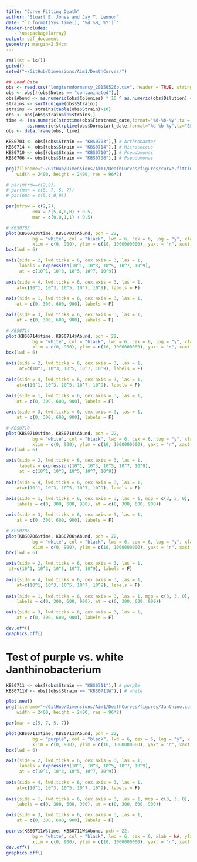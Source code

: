 ```yaml
---
title: "Curve Fitting Death"
author: "Stuart E. Jones and Jay T. Lennon"
date: "`r format(Sys.time(), '%d %B, %Y')`"
header-includes:
   - \usepackage{array}
output: pdf_document
geometry: margin=2.54cm
---
```


```r
rm(list = ls())
getwd()
setwd("~/GitHub/Dimensions/Aim1/DeathCurves/")
```

```r
## Load Data
obs <- read.csv("longtermdormancy_20150526b.csv", header = TRUE, stringsAsFactors = FALSE)
obs <- obs[!(obs$Notes == "contaminated"),]
obs$Abund <- as.numeric(obs$Colonies) * 10 ^ as.numeric(obs$Dilution) + 1
strains <- sort(unique(obs$Strain))
strains <- strains[table(obs$Strain)>10]
obs <- obs[obs$Strain%in%strains,]
time <- (as.numeric(strptime(obs$Firstread_date,format="%d-%b-%y",tz = "EST")) - 
        as.numeric(strptime(obs$Dormstart_date,format="%d-%b-%y",tz="EST")))/(3600*24)
obs <- data.frame(obs, time)
```

```r
KBS0703 <- obs[(obs$Strain == "KBS0703"),] # Arthrobacter
KBS0714 <- obs[(obs$Strain == "KBS0714"),] # Micrococcus
KBS0710 <- obs[(obs$Strain == "KBS0710"),] # Pseudomonas
KBS0706 <- obs[(obs$Strain == "KBS0706"),] # Pseudomonas

png(filename="~/GitHub/Dimensions/Aim1/DeathCurves/figures/curve.fitting.png",
    width = 2400, height = 2400, res = 96*2)

# par(mfrow=c(2,2))
# par(mar = c(5, 7, 5, 7))
# par(oma = c(5,4,0,0))

par(mfrow = c(2,2),
          oma = c(5,4,0,0) + 0.5,
          mar = c(0,0,1,1) + 0.5)

# KBS0703
plot(KBS0703$time, KBS0703$Abund, pch = 22, 
          bg = "white", col = "black", lwd = 6, cex = 6, log = "y", xlab = NA, ylab = NA,
          xlim = c(0, 900), ylim = c(10, 1000000000), yaxt = "n", xaxt = "n")
box(lwd = 6)

axis(side = 2, lwd.ticks = 6, cex.axis = 3, las = 1,
     labels = expression(10^1, 10^3, 10^5, 10^7, 10^9),
     at = c(10^1, 10^3, 10^5, 10^7, 10^9))
 
axis(side = 4, lwd.ticks = 6, cex.axis = 3, las = 1,
    at=c(10^1, 10^3, 10^5, 10^7, 10^9), labels = F)
 
axis(side = 1, lwd.ticks = 6, cex.axis = 3, las = 1,
    at = c(0, 300, 600, 900), labels = F)

axis(side = 3, lwd.ticks = 6, cex.axis = 3, las = 1,
    at = c(0, 300, 600, 900), labels = F)

# KBS0714
plot(KBS0714$time, KBS0714$Abund, pch = 22, 
          bg = "white", col = "black", lwd = 6, cex = 6, log = "y", xlab = NA, ylab = NA,
          xlim = c(0, 900), ylim = c(10, 1000000000), yaxt = "n", xaxt = "n")
box(lwd = 6)

axis(side = 2, lwd.ticks = 6, cex.axis = 3, las = 1,
     at=c(10^1, 10^3, 10^5, 10^7, 10^9), labels = F)
 
axis(side = 4, lwd.ticks = 6, cex.axis = 3, las = 1,
    at=c(10^1, 10^3, 10^5, 10^7, 10^9), labels = F)
 
axis(side = 1, lwd.ticks = 6, cex.axis = 3, las = 1,
    at = c(0, 300, 600, 900), labels = F)

axis(side = 3, lwd.ticks = 6, cex.axis = 3, las = 1,
    at = c(0, 300, 600, 900), labels = F)

# KBS0710
plot(KBS0710$time, KBS0710$Abund, pch = 22, 
          bg = "white", col = "black", lwd = 6, cex = 6, log = "y", xlab = NA, ylab = NA,
          xlim = c(0, 900), ylim = c(10, 1000000000), yaxt = "n", xaxt = "n")
box(lwd = 6)

axis(side = 2, lwd.ticks = 6, cex.axis = 3, las = 1,
     labels = expression(10^1, 10^3, 10^5, 10^7, 10^9),
     at = c(10^1, 10^3, 10^5, 10^7, 10^9))
 
axis(side = 4, lwd.ticks = 6, cex.axis = 3, las = 1,
    at=c(10^1, 10^3, 10^5, 10^7, 10^9), labels = F)
 
axis(side = 1, lwd.ticks = 6, cex.axis = 3, las = 1, mgp = c(3, 3, 0),
    labels = c(0, 300, 600, 900), at = c(0, 300, 600, 900))

axis(side = 3, lwd.ticks = 6, cex.axis = 3, las = 1,
    at = c(0, 300, 600, 900), labels = F)

# KBS0706
plot(KBS0706$time, KBS0706$Abund, pch = 22, 
          bg = "white", col = "black", lwd = 6, cex = 6, log = "y", xlab = NA, ylab = NA,
          xlim = c(0, 900), ylim = c(10, 1000000000), yaxt = "n", xaxt = "n")
box(lwd = 6)

axis(side = 2, lwd.ticks = 6, cex.axis = 3, las = 1,
 at=c(10^1, 10^3, 10^5, 10^7, 10^9), labels = F)
 
axis(side = 4, lwd.ticks = 6, cex.axis = 3, las = 1,
    at=c(10^1, 10^3, 10^5, 10^7, 10^9), labels = F)
 
axis(side = 1, lwd.ticks = 6, cex.axis = 3, las = 1, mgp = c(3, 3, 0),
    labels = c(0, 300, 600, 900), at = c(0, 300, 600, 900))

axis(side = 3, lwd.ticks = 6, cex.axis = 3, las = 1,
    at = c(0, 300, 600, 900), labels = F)

dev.off()
graphics.off()
```

# Test of purple vs. white Janthinobacterium
```r
KBS0711 <- obs[(obs$Strain == "KBS0711"),] # purple
KBS0711W <- obs[(obs$Strain == "KBS0711W"),] # white

plot.new()
png(filename="~/GitHub/Dimensions/Aim1/DeathCurves/figures/Janthino.curve.fitting.png",
    width = 2400, height = 2400, res = 96*2)

par(mar = c(5, 7, 5, 7))

plot(KBS0711$time, KBS0711$Abund, pch = 22, 
          bg = "purple", col = "black", lwd = 6, cex = 6, log = "y", xlab = NA, ylab = NA,
          xlim = c(0, 900), ylim = c(10, 1000000000), yaxt = "n", xaxt = "n")
box(lwd = 6)

axis(side = 2, lwd.ticks = 6, cex.axis = 3, las = 1,
     labels = expression(10^1, 10^3, 10^5, 10^7, 10^9),
     at = c(10^1, 10^3, 10^5, 10^7, 10^9))
 
axis(side = 4, lwd.ticks = 6, cex.axis = 3, las = 1,
    at=c(10^1, 10^3, 10^5, 10^7, 10^9), labels = F)
 
axis(side = 1, lwd.ticks = 6, cex.axis = 3, las = 1, mgp = c(3, 3, 0),
    labels = c(0, 300, 600, 900), at = c(0, 300, 600, 900))

axis(side = 3, lwd.ticks = 6, cex.axis = 3, las = 1,
    at = c(0, 300, 600, 900), labels = F)

points(KBS0711W$time, KBS0711W$Abund, pch = 22, 
          bg = "white", col = "black", lwd = 6, cex = 6, xlab = NA, ylab = NA,
          xlim = c(0, 900), ylim = c(10, 1000000000), yaxt = "n", xaxt = "n")
dev.off()
graphics.off()
```
